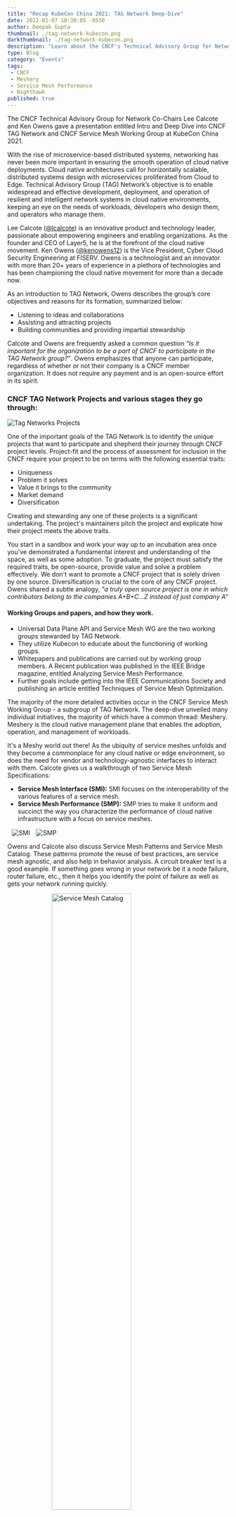 ```yaml
---
title: "Recap KubeCon China 2021: TAG Network Deep-Dive"
date: 2022-01-07 10:30:05 -0530
author: Deepak Gupta
thumbnail: ./tag-network-kubecon.png
darkthumbnail: ./tag-network-kubecon.png
description: "Learn about the CNCF's Technical Advisory Group for Network's projects, including each of the initiatives in the Service Mesh Working Group, and how Meshery is central to each one of them."
type: Blog
category: "Events"
tags:
 - CNCF
 - Meshery
 - Service Mesh Performance
 - Nighthawk
published: true
---
```



<BlogWrapper>

<div class="intro ">
<p>
    The CNCF Technical Advisory Group for Network Co-Chairs <Link to="/members/lee-calcote">Lee Calcote</Link> and Ken Owens gave a presentation entitled Intro and Deep Dive into CNCF TAG Network and CNCF Service Mesh Working Group at KubeCon China 2021.
</p>
</div>

<p>
    With the rise of microservice-based distributed systems, networking has never been more important in ensuring the smooth operation of cloud native deployments. Cloud native architectures call for horizontally scalable, distributed systems design with microservices proliferated from Cloud to Edge. Technical Advisory Group (TAG) Network’s objective is to enable widespread and effective development, deployment, and operation of resilient and intelligent network systems in cloud native environments, keeping an eye on the needs of workloads, developers who design them, and operators who manage them.
</p>

<p>
    Lee Calcote (<a href="https://twitter.com/lcalcote">@lcalcote</a>) is an innovative product and technology leader, passionate about empowering engineers and enabling organizations. As the founder and CEO of Layer5, he is at the forefront of the cloud native movement. Ken Owens (<a href ="https://twitter.com/kenowens12">@kenowens12</a>) is the Vice President, Cyber Cloud Security Engineering at FISERV. Owens is a technologist and an innovator with more than 20+ years of experience in a plethora of technologies and has been championing the cloud native movement for more than a decade now. 
</p>
<p>
    As an introduction to TAG Network, Owens  describes  the group’s  core objectives and reasons for its formation, summarized below:
</p>
<ul>
<li>Listening to ideas and collaborations</li>
<li>Assisting and attracting projects</li>
<li>Building communities and providing impartial stewardship</li>
</ul>
<p>
    Calcote and Owens are frequently asked a common question <em>“Is it important for the organization to be a part of CNCF to participate in the TAG Network group?”</em>. Owens emphasizes that anyone can participate, regardless of whether or not their company is a CNCF member organization. It does not require any payment and is an open-source effort in its spirit.
</p>
<h3>CNCF TAG Network Projects and various stages they go through:</h3>
<img src={Projects} className="slides-right" align="center" alt="Tag Networks Projects" />

<p>
    One of the important goals of the TAG Network is to identify the unique projects that want to participate and shepherd their journey through CNCF project levels. Project-fit and the process of assessment for inclusion in the CNCF require your project to be on terms with the following essential traits:
</p>
<ul>
<li>Uniqueness</li>
<li>Problem it solves</li>
<li>Value it brings to the community</li> 
<li>Market demand</li>
<li>Diversification </li>
</ul>
<p>
    Creating and stewarding any one of these projects is a significant undertaking. The  project's maintainers pitch the project and explicate how their project meets the above traits. 
</p>
<p>
    You start in a sandbox and work your way up to an incubation area once you've demonstrated a fundamental interest and understanding of the space, as well as some adoption. To graduate, the project must satisfy the required traits, be open-source, provide value and solve a problem effectively. We don't want to promote a CNCF project that is solely driven by one source. Diversification is crucial to the core of any CNCF project. Owens shared a subtle analogy, <em>"a truly open source project is one in which contributors belong to the companies A+B+C...Z instead of just company A"</em> 
</p>


<h4>Working Groups and papers, and how they work.</h4>
<ul>
<li>Universal Data Plane API and Service Mesh WG are the two working groups stewarded by TAG Network.</li>
<li>They utilize Kubecon to educate about the functioning of working groups.</li>
<li>Whitepapers and publications are carried out by working group members. A Recent publication was published in the IEEE Bridge magazine, entitled <Link to="/resources/service-mesh-performance/analyzing-service-mesh-performance">Analyzing Service Mesh Performance</Link>.</li>
<li>Further goals include getting into the IEEE Communications Society and publishing an article entitled Techniques of Service Mesh Optimization.</li>
</ul>

The majority of the more detailed activities occur in the CNCF Service Mesh Working Group - a subgroup of TAG Network. The deep-dive unveiled many individual initiatives, the majority of which have a common thread: <Link to="/cloud-native-management/meshery">Meshery</Link>. Meshery is the cloud native management plane that enables the adoption, operation, and management of workloads.

<p>
    It's a Meshy world out there! As the ubiquity of service meshes unfolds and they become a commonplace for any cloud native or edge environment, so does the need for vendor and technology-agnostic interfaces to interact with them. Calcote gives us a walkthrough of two Service Mesh Specifications:
</p>
<ul>
<li><b><Link to="/projects/service-mesh-interface-conformance">Service Mesh Interface (SMI):</Link></b> SMI focuses on the interoperability of the various features of a service mesh.</li>
<li><b><Link to="/projects/service-mesh-performance">Service Mesh Performance (SMP):</Link></b> SMP tries to make it uniform and succinct the way you characterize the performance of cloud native infrastructure with a focus on service meshes.</li>
</ul>
<p>
<img src={Smi} class="slides" align="center" style="margin-left: 10px;" alt="SMI" />
<img src={Smp} class="slides" align="center" style="margin-left: 10px;" alt="SMP" />
</p>

<p>
    Owens and Calcote also discuss <Link to="/learn/service-mesh-books/service-mesh-patterns">Service Mesh Patterns</Link> and Service Mesh Catalog. These patterns promote the reuse of best practices, are service mesh agnostic, and also help in behavior analysis. A circuit breaker test is a good example.  If something goes wrong in your network be it a node failure, router failure, etc., then it helps you identify the point of failure as well as gets your network running quickly. 
</p>
<img src={Catalog} class="slides" alt="Service Mesh Catalog" style="display:block; margin: 0 auto 1.5rem; width:60%;"/>


<p>
    Talking about distributed systems, we come across the problem of distributed analysis. In this talk, the TAG Network co-chairs help us understand this problem and why we must worry about it.
</p>
<ul>
<li>Many performance characterizing tools are limited to single instance load generators. This limits the amount of traffic and the variety of behavioral analysis.</li>
<li>Distributed load testing in parallel poses a challenge when merging results without losing the precision we need to gain insight into the high tail percentiles.</li>
<li>How to model your service mesh topology and optimize for your ideal configuration in context of how much you value properties of resiliency, performance, throughput, latency, and so on before deploying to production. </li>
</ul>
<p>
    This brings us to <Link to="/projects/nighthawk">Nighthawk</Link> and <Link to="/cloud-native-management/meshery">Meshery</Link>. Together they help produce robust, distributed and scalable services. Distributed load testing offers insight into system behaviors that accurately represent real world behaviors of services under load as that load comes from any number of sources.
</p>
<img src={Gnh} class="slides" style="display:block; margin: 0 auto 1.5rem; width:60%;" alt="GetNighthawk" />

<p><strong>Calcote and Owens packed a great deal of information in this talk. If you are passionate about Cloud Native Networking and Service Meshes, then this talk is definitely worth your time. Find the recording below. The presentation slides are available <a href={slidesTAG}>here</a>. </strong>
</p>
<div class="iframe-container">
<iframe src="https://www.youtube.com/embed/pUDm8Xx4RXg" loading="lazy" title="YouTube video player" frameborder="0" allow="accelerometer; autoplay; clipboard-write; encrypted-media; gyroscope; picture-in-picture" allowfullscreen ></iframe>
</div>

</BlogWrapper>
